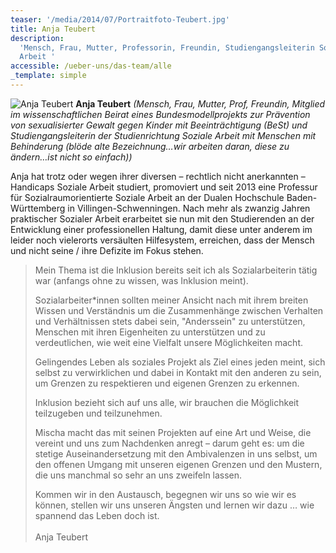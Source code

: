 ```yaml
---
teaser: '/media/2014/07/Portraitfoto-Teubert.jpg'
title: Anja Teubert
description:
  'Mensch, Frau, Mutter, Professorin, Freundin, Studiengangsleiterin Soziale
  Arbeit '
accessible: /ueber-uns/das-team/alle
_template: simple
---
```


![Anja Teubert](/media/2014/07/Portraitfoto-Teubert.jpg 'Anja Teubert') **Anja Teubert** _(Mensch, Frau, Mutter, Prof, Freundin, Mitglied im wissenschaftlichen Beirat eines Bundesmodellprojekts zur Prävention von sexualisierter Gewalt gegen Kinder mit Beeinträchtigung (BeSt) und Studiengangsleiterin der Studienrichtung Soziale Arbeit mit Menschen mit Behinderung (blöde alte Bezeichnung…wir arbeiten daran, diese zu ändern…ist nicht so einfach))_

Anja hat trotz oder wegen ihrer diversen – rechtlich nicht anerkannten – Handicaps Soziale Arbeit studiert, promoviert und seit 2013 eine Professur für Sozialraumorientierte Soziale Arbeit an der Dualen Hochschule Baden-Württemberg in Villingen-Schwenningen. Nach mehr als zwanzig Jahren praktischer Sozialer Arbeit erarbeitet sie nun mit den Studierenden an der Entwicklung einer professionellen Haltung, damit diese unter anderem im leider noch vielerorts versäulten Hilfesystem, erreichen, dass der Mensch und nicht seine / ihre Defizite im Fokus stehen.

> Mein Thema ist die Inklusion bereits seit ich als Sozialarbeiterin tätig war (anfangs ohne zu wissen, was Inklusion meint).
>
> Sozialarbeiter\*innen sollten meiner Ansicht nach mit ihrem breiten Wissen und Verständnis um die Zusammenhänge zwischen Verhalten und Verhältnissen stets dabei sein, "Anderssein" zu unterstützen, Menschen mit ihren Eigenheiten zu unterstützen und zu verdeutlichen, wie weit eine Vielfalt unsere Möglichkeiten macht.
>
> Gelingendes Leben als soziales Projekt als Ziel eines jeden meint, sich selbst zu verwirklichen und dabei in Kontakt mit den anderen zu sein, um Grenzen zu respektieren und eigenen Grenzen zu erkennen.
>
> Inklusion bezieht sich auf uns alle, wir brauchen die Möglichkeit teilzugeben und teilzunehmen.
>
> Mischa macht das mit seinen Projekten auf eine Art und Weise, die vereint und uns zum Nachdenken anregt – darum geht es: um die stetige Auseinandersetzung mit den Ambivalenzen in uns selbst, um den offenen Umgang mit unseren eigenen Grenzen und den Mustern, die uns manchmal so sehr an uns zweifeln lassen.
>
> Kommen wir in den Austausch, begegnen wir uns so wie wir es können, stellen wir uns unseren Ängsten und lernen wir dazu … wie spannend das Leben doch ist.
> \
> \
> Anja Teubert

